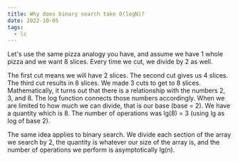 ```yaml
---
title: Why does binary search take O(logN)?
date: 2022-10-05
tags:
  - lc
---
```

Let's use the same pizza analogy you have, and assume we have 1 whole pizza and we want 8 slices. Every time we cut, we divide by 2 as well.

The first cut means we will have 2 slices. The second cut gives us 4 slices. The third cut results in 8 slices. We made 3 cuts to get to 8 slices. Mathematically, it turns out that there is a relationship with the numbers 2, 3, and 8. The log function connects those numbers accordingly. When we are limited to how much we can divide, that is our base (base = 2). We have a quantity which is 8. The number of operations was lg(8) = 3 (using lg as log of base 2).

The same idea applies to binary search. We divide each section of the array we search by 2, the quantity is whatever our size of the array is, and the number of operations we perform is asymptotically lg(n).